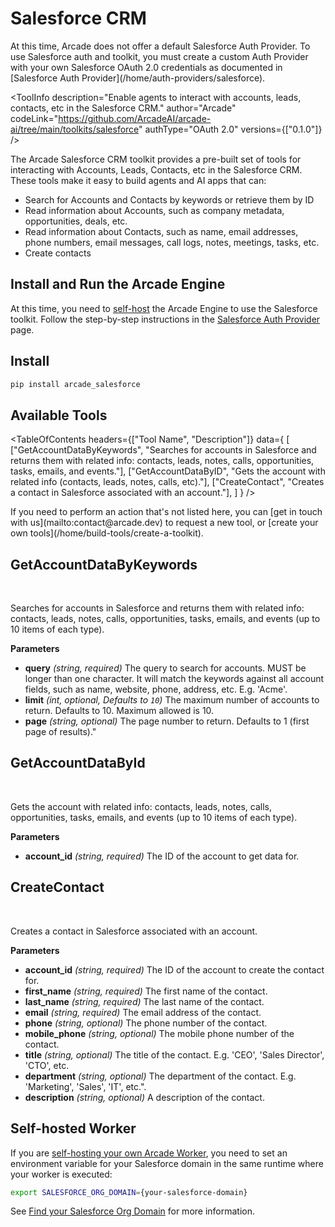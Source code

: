 # Salesforce CRM


<Note>
  At this time, Arcade does not offer a default Salesforce Auth Provider. To use
  Salesforce auth and toolkit, you must create a custom Auth Provider with your own
  Salesforce OAuth 2.0 credentials as documented in [Salesforce Auth Provider](/home/auth-providers/salesforce).
</Note>

<ToolInfo
  description="Enable agents to interact with accounts, leads, contacts, etc in the Salesforce CRM."
  author="Arcade"
  codeLink="https://github.com/ArcadeAI/arcade-ai/tree/main/toolkits/salesforce"
  authType="OAuth 2.0"
  versions={["0.1.0"]}
/>

<Badges repo="arcadeai/arcade_salesforce" />

The Arcade Salesforce CRM toolkit provides a pre-built set of tools for interacting with Accounts, Leads, Contacts, etc in the Salesforce CRM. These tools make it easy to build agents and AI apps that can:

- Search for Accounts and Contacts by keywords or retrieve them by ID
- Read information about Accounts, such as company metadata, opportunities, deals, etc.
- Read information about Contacts, such as name, email addresses, phone numbers, email messages, call logs, notes, meetings, tasks, etc.
- Create contacts

## Install and Run the Arcade Engine

At this time, you need to [self-host](/home/auth-providers/salesforce) the Arcade Engine to use the Salesforce toolkit. Follow the step-by-step instructions in the [Salesforce Auth Provider](/home/auth-providers/salesforce) page.

## Install

```bash
pip install arcade_salesforce
```

## Available Tools

<TableOfContents
  headers={["Tool Name", "Description"]}
  data={
    [
      ["GetAccountDataByKeywords", "Searches for accounts in Salesforce and returns them with related info: contacts, leads, notes, calls, opportunities, tasks, emails, and events."],
      ["GetAccountDataByID", "Gets the account with related info (contacts, leads, notes, calls, etc)."],
      ["CreateContact", "Creates a contact in Salesforce associated with an account."],
    ]
  }
/>

<Tip>
  If you need to perform an action that's not listed here, you can [get in touch
  with us](mailto:contact@arcade.dev) to request a new tool, or [create your
  own tools](/home/build-tools/create-a-toolkit).
</Tip>

## GetAccountDataByKeywords

<br />
<TabbedCodeBlock
  tabs={[
    {
      label: "Call the Tool Directly",
      content: {
        Python: ["/examples/integrations/toolkits/salesforce/get_account_data_by_keywords_example_call_tool.py"],
        JavaScript: ["/examples/integrations/toolkits/salesforce/get_account_data_by_keywords_example_call_tool.js"],
      },
    },
    {
      label: "Execute the Tool with OpenAI",
      content: {
        Python: ["/examples/integrations/toolkits/salesforce/get_account_data_by_keywords_example_llm_oai.py"],
        JavaScript: ["/examples/integrations/toolkits/salesforce/get_account_data_by_keywords_example_llm_oai.js"],
      },
    },
  ]}
/>

Searches for accounts in Salesforce and returns them with related info: contacts, leads, notes, calls, opportunities, tasks, emails, and events (up to 10 items of each type).

**Parameters**

- **query** _(string, required)_ The query to search for accounts. MUST be longer than one character. It will match the keywords against all account fields, such as name, website, phone, address, etc. E.g. 'Acme'.
- **limit** _(int, optional, Defaults to `10`)_ The maximum number of accounts to return. Defaults to 10. Maximum allowed is 10.
- **page** _(string, optional)_ The page number to return. Defaults to 1 (first page of results)."


## GetAccountDataById

<br />
<TabbedCodeBlock
  tabs={[
    {
      label: "Call the Tool Directly",
      content: {
        Python: ["/examples/integrations/toolkits/salesforce/get_account_data_by_id_example_call_tool.py"],
        JavaScript: ["/examples/integrations/toolkits/salesforce/get_account_data_by_id_example_call_tool.js"],
      },
    },
    {
      label: "Execute the Tool with OpenAI",
      content: {
        Python: ["/examples/integrations/toolkits/salesforce/get_account_data_by_id_example_llm_oai.py"],
        JavaScript: ["/examples/integrations/toolkits/salesforce/get_account_data_by_id_example_llm_oai.js"],
      },
    },
  ]}
/>

Gets the account with related info: contacts, leads, notes, calls, opportunities, tasks, emails, and events (up to 10 items of each type).

**Parameters**

- **account_id** _(string, required)_ The ID of the account to get data for.

## CreateContact

<br />
<TabbedCodeBlock
  tabs={[
    {
      label: "Call the Tool Directly",
      content: {
        Python: ["/examples/integrations/toolkits/salesforce/create_contact_example_call_tool.py"],
        JavaScript: ["/examples/integrations/toolkits/salesforce/create_contact_example_call_tool.js"],
      },
    },
    {
      label: "Execute the Tool with OpenAI",
      content: {
        Python: ["/examples/integrations/toolkits/salesforce/create_contact_example_llm_oai.py"],
        JavaScript: ["/examples/integrations/toolkits/salesforce/create_contact_example_llm_oai.js"],
      },
    },
  ]}
/>

Creates a contact in Salesforce associated with an account.

**Parameters**

- **account_id** _(string, required)_ The ID of the account to create the contact for.
- **first_name** _(string, required)_ The first name of the contact.
- **last_name** _(string, required)_ The last name of the contact.
- **email** _(string, required)_ The email address of the contact.
- **phone** _(string, optional)_ The phone number of the contact.
- **mobile_phone** _(string, optional)_ The mobile phone number of the contact.
- **title** _(string, optional)_ The title of the contact. E.g. 'CEO', 'Sales Director', 'CTO', etc.
- **department** _(string, optional)_ The department of the contact. E.g. 'Marketing', 'Sales', 'IT', etc.".
- **description** _(string, optional)_ A description of the contact.


## Self-hosted Worker

If you are [self-hosting your own Arcade Worker](/home/serve-tools/arcade-deploy#deploy-your-worker), you need to set an environment variable for your Salesforce domain in the same runtime where your worker is executed:

```bash
export SALESFORCE_ORG_DOMAIN={your-salesforce-domain}
```

See [Find your Salesforce Org Domain](/toolkits/sales/salesforce-reference/find-your-salesforce-org-domain) for more information.
